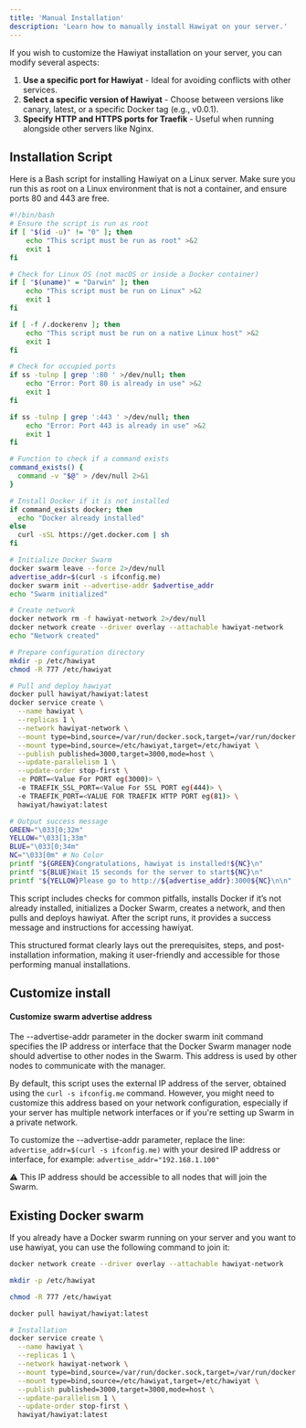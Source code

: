 ```yaml
---
title: 'Manual Installation'
description: 'Learn how to manually install Hawiyat on your server.'
---
```


If you wish to customize the Hawiyat installation on your server, you can modify several aspects:

1. **Use a specific port for Hawiyat** - Ideal for avoiding conflicts with other services.
2. **Select a specific version of Hawiyat** - Choose between versions like canary, latest, or a specific Docker tag (e.g., v0.0.1).
3. **Specify HTTP and HTTPS ports for Traefik** - Useful when running alongside other servers like Nginx.

## Installation Script

Here is a Bash script for installing Hawiyat on a Linux server. Make sure you run this as root on a Linux environment that is not a container, and ensure ports 80 and 443 are free.

```bash
#!/bin/bash
# Ensure the script is run as root
if [ "$(id -u)" != "0" ]; then
    echo "This script must be run as root" >&2
    exit 1
fi

# Check for Linux OS (not macOS or inside a Docker container)
if [ "$(uname)" = "Darwin" ]; then
    echo "This script must be run on Linux" >&2
    exit 1
fi

if [ -f /.dockerenv ]; then
    echo "This script must be run on a native Linux host" >&2
    exit 1
fi

# Check for occupied ports
if ss -tulnp | grep ':80 ' >/dev/null; then
    echo "Error: Port 80 is already in use" >&2
    exit 1
fi

if ss -tulnp | grep ':443 ' >/dev/null; then
    echo "Error: Port 443 is already in use" >&2
    exit 1
fi

# Function to check if a command exists
command_exists() {
  command -v "$@" > /dev/null 2>&1
}

# Install Docker if it is not installed
if command_exists docker; then
  echo "Docker already installed"
else
  curl -sSL https://get.docker.com | sh
fi

# Initialize Docker Swarm
docker swarm leave --force 2>/dev/null
advertise_addr=$(curl -s ifconfig.me)
docker swarm init --advertise-addr $advertise_addr
echo "Swarm initialized"

# Create network
docker network rm -f hawiyat-network 2>/dev/null
docker network create --driver overlay --attachable hawiyat-network
echo "Network created"

# Prepare configuration directory
mkdir -p /etc/hawiyat
chmod -R 777 /etc/hawiyat

# Pull and deploy hawiyat
docker pull hawiyat/hawiyat:latest
docker service create \
  --name hawiyat \
  --replicas 1 \
  --network hawiyat-network \
  --mount type=bind,source=/var/run/docker.sock,target=/var/run/docker.sock \
  --mount type=bind,source=/etc/hawiyat,target=/etc/hawiyat \
  --publish published=3000,target=3000,mode=host \
  --update-parallelism 1 \
  --update-order stop-first \
  -e PORT=<Value For PORT eg(3000)> \
  -e TRAEFIK_SSL_PORT=<Value For SSL PORT eg(444)> \
  -e TRAEFIK_PORT=<VALUE FOR TRAEFIK HTTP PORT eg(81)> \
  hawiyat/hawiyat:latest

# Output success message
GREEN="\033[0;32m"
YELLOW="\033[1;33m"
BLUE="\033[0;34m"
NC="\033[0m" # No Color
printf "${GREEN}Congratulations, hawiyat is installed!${NC}\n"
printf "${BLUE}Wait 15 seconds for the server to start${NC}\n"
printf "${YELLOW}Please go to http://${advertise_addr}:3000${NC}\n\n"

```


This script includes checks for common pitfalls, installs Docker if it’s not already installed, initializes a Docker Swarm, creates a network, and then pulls and deploys hawiyat. After the script runs, it provides a success message and instructions for accessing hawiyat.

This structured format clearly lays out the prerequisites, steps, and post-installation information, making it user-friendly and accessible for those performing manual installations.

## Customize install 
#### Customize swarm advertise address

The --advertise-addr parameter in the docker swarm init command specifies the IP address or interface that the Docker Swarm manager node should advertise to other nodes in the Swarm. This address is used by other nodes to communicate with the manager.

By default, this script uses the external IP address of the server, obtained using the `curl -s ifconfig.me` command. However, you might need to customize this address based on your network configuration, especially if your server has multiple network interfaces or if you're setting up Swarm in a private network.

To customize the --advertise-addr parameter, replace the line: `advertise_addr=$(curl -s ifconfig.me)` with your desired IP address or interface, for example:
`advertise_addr="192.168.1.100"`

:warning: This IP address should be accessible to all nodes that will join the Swarm.


## Existing Docker swarm

If you already have a Docker swarm running on your server and you want to use hawiyat, you can use the following command to join it:


```bash
docker network create --driver overlay --attachable hawiyat-network

mkdir -p /etc/hawiyat

chmod -R 777 /etc/hawiyat

docker pull hawiyat/hawiyat:latest

# Installation
docker service create \
  --name hawiyat \
  --replicas 1 \
  --network hawiyat-network \
  --mount type=bind,source=/var/run/docker.sock,target=/var/run/docker.sock \
  --mount type=bind,source=/etc/hawiyat,target=/etc/hawiyat \
  --publish published=3000,target=3000,mode=host \
  --update-parallelism 1 \
  --update-order stop-first \
  hawiyat/hawiyat:latest
```
